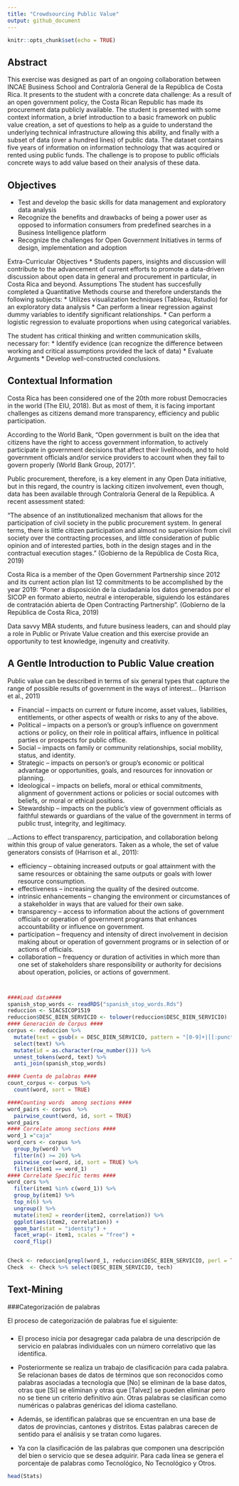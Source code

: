 ```yaml
---
title: "Crowdsourcing Public Value"
output: github_document
---
```


```r
knitr::opts_chunk$set(echo = TRUE)
```

## Abstract

This exercise was designed as part of an ongoing collaboration between INCAE Business School and Contraloría General de la República de Costa Rica.  It presents to the student with a concrete data challenge:  As a result of an open government policy, the Costa Rican Republic has made its procurement data publicly available.  The student is presented with some context information, a brief introduction to a basic framework on public value creation, a set of questions to help as a guide to understand the underlying technical infrastructure allowing this ability, and finally with a subset of data (over a hundred lines) of public data.   The dataset contains five years of information on information technology that was acquired or rented using public funds.  The challenge is to propose to public officials concrete ways to add value based on their analysis of these data.

## Objectives
* Test and develop the basic skills for data management and exploratory data analysis
* Recognize the benefits and drawbacks of being a power user as opposed to information consumers from predefined searches in a Business Intelligence platform
* Recognize the challenges for Open Government Initiatives in terms of design, implementation and adoption

Extra-Curricular Objectives
* Students papers, insights and discussion will contribute to the advancement of current efforts to promote a data-driven discussion about open data in general and procurement in particular, in Costa Rica and beyond.
Assumptions
The student has succesfully completed a Quantitative Methods course and therefore understands the following subjects:
* Utilizes visualization techniques (Tableau, Rstudio) for an exploratory data analysis
* Can perform a linear regression against dummy variables to identify significant relationships.
* Can perform a logistic regression to evaluate proportions when using categorical variables.

The student has critical thinking and written communication skills, necessary for:
* Identify evidence (can recognize the difference between working and critical assumptions provided the lack of data)
* Evaluate Arguments
* Develop well-constructed conclusions.


## Contextual Information

Costa Rica has been considered one of the 20th more robust Democracies in the world (The EIU, 2018).  But as most of them, it is facing important challenges as citizens demand more transparency, efficiency and public participation. 

According to the World Bank, “Open government is built on the idea that citizens have the right to access government information, to actively participate in government decisions that affect their livelihoods, and to hold government officials and/or service providers to account when they fail to govern properly (World Bank Group, 2017)”.

Public procurement, therefore, is a key element in any Open Data initiative, but in this regard, the country is lacking citizen involvement, even though, data has been available through Contraloría General de la República.  A recent assessment stated:

“The absence of an institutionalized mechanism that allows for the participation of civil society in the public procurement system. In general terms, there is little citizen participation and almost no supervision from civil society over the contracting processes, and little consideration of public opinion and of interested parties, both in the design stages and in the contractual execution stages.” (Gobierno de la República de Costa Rica, 2019)

Costa Rica is a member of the Open Government Partnership since 2012 and its current action plan list 12 commitments to be accomplished by the year 2019: 
“Poner a disposición de la ciudadanía los datos generados por el SICOP en formato abierto, neutral e interoperable, siguiendo los estándares de contratación abierta de Open Contracting Partnership”. (Gobierno de la República de Costa Rica, 2019)

Data savvy MBA students, and future business leaders, can and should play a role in Public or Private Value creation and this exercise provide an opportunity to test knowledge, ingenuity and creativity.


## A Gentle Introduction to Public Value creation

Public value can be described in terms of six general types that capture the range of possible results of government in the ways of interest… (Harrison et al., 2011)

* Financial – impacts on current or future income, asset values, liabilities, entitlements, or other aspects of wealth or risks to any of the above. 
* Political – impacts on a person’s or group’s influence on government actions or policy, on their role in political affairs, influence in political parties or prospects for public office. 
* Social – impacts on family or community relationships, social mobility, status, and identity. 
* Strategic – impacts on person’s or group's economic or political advantage or opportunities, goals, and resources for innovation or planning. 
* Ideological – impacts on beliefs, moral or ethical commitments, alignment of government actions or policies or social outcomes with beliefs, or moral or ethical positions. 
* Stewardship – impacts on the public’s view of government officials as faithful stewards or guardians of the value of the government in terms of public trust, integrity, and legitimacy. 

...Actions to effect transparency, participation, and collaboration belong within this group of value generators. Taken as a whole, the set of value generators consists of (Harrison et al., 2011): 

* efficiency – obtaining increased outputs or goal attainment with the same resources or obtaining the same outputs or goals with lower resource consumption. 
* effectiveness – increasing the quality of the desired outcome. 
* intrinsic enhancements – changing the environment or circumstances of a stakeholder in ways that are valued for their own sake. 
* transparency – access to information about the actions of government officials or operation of government programs that enhances accountability or influence on government. 
* participation – frequency and intensity of direct involvement in decision making about or operation of government programs or in selection of or actions of officials. 
* collaboration – frequency or duration of activities in which more than one set of stakeholders share responsibility or authority for decisions about operation, policies, or actions of government. 

```r
```

```r
```

```r
####Load data####
spanish_stop_words <- readRDS("spanish_stop_words.Rds")
reduccion <- SIACSICOP1519
reduccion$DESC_BIEN_SERVICIO <- tolower(reduccion$DESC_BIEN_SERVICIO)
#### Generación de Corpus ####
corpus <- reduccion %>%
  mutate(text = gsub(x = DESC_BIEN_SERVICIO, pattern = "[0-9]+|[[:punct:]]|\\(.*\\)", replacement = "")) %>%
  select(text) %>%
  mutate(id = as.character(row_number())) %>%
  unnest_tokens(word, text) %>%
  anti_join(spanish_stop_words) 

#### Cuenta de palabras ####
count_corpus <- corpus %>%
  count(word, sort = TRUE) 

####Counting words  among sections ####
word_pairs <- corpus  %>%
  pairwise_count(word, id, sort = TRUE)
word_pairs
#### Correlate among sections ####
word_1 ="caja"
word_cors <- corpus %>%
  group_by(word) %>%
  filter(n() >= 20) %>%
  pairwise_cor(word, id, sort = TRUE) %>%
  filter(item1 == word_1)
#### Correlate Specific terms ####
word_cors %>%
  filter(item1 %in% c(word_1)) %>%
  group_by(item1) %>%
  top_n(6) %>%
  ungroup() %>%
  mutate(item2 = reorder(item2, correlation)) %>%
  ggplot(aes(item2, correlation)) +
  geom_bar(stat = "identity") +
  facet_wrap(~ item1, scales = "free") +
  coord_flip()


Check <- reduccion[grepl(word_1, reduccion$DESC_BIEN_SERVICIO, perl = TRUE),] # check words in database
Check  <- Check %>% select(DESC_BIEN_SERVICIO, tech)

```


## Text-Mining

###Categorización de palabras

El proceso de categorización de palabras fue el siguiente:

###
* El proceso inicia por desagregar cada palabra de una descripción de servicio en palabras individuales con un número correlativo que las identifica.

* Posteriormente se realiza un trabajo de clasificación para cada palabra. Se relacionan bases de datos de términos que son reconocidos como palabras asociadas a tecnología que [No] se eliminan de la base datos, otras que [Si] se eliminan y otras que [Talvez] se pueden eliminar pero no se tiene un criterio definitivo aún. Otras palabras se clasifican como numéricas o palabras genéricas del idioma castellano. 

* Además, se identifican palabras que se encuentran en una base de datos de provincias, cantones y distritos. Estas palabras carecen de sentido para el análisis y se tratan como lugares. 

* Ya con la clasificación de las palabras que componen una descripción del bien o servicio que se desea adquirir. Para cada línea se genera el porcentaje de palabras como Tecnológico, No Tecnológico y Otros.  

```r
head(Stats)   
```



